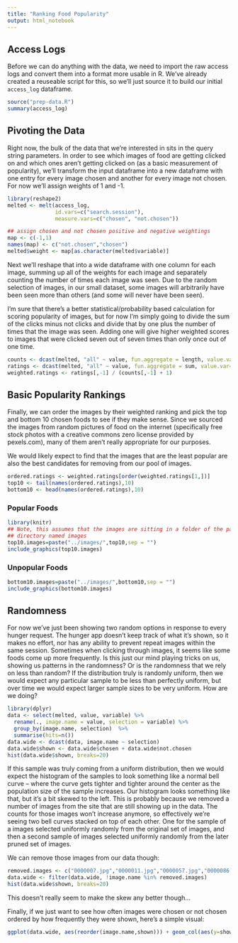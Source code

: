 ```yaml
---
title: "Ranking Food Popularity"
output: html_notebook
---
```


## Access Logs

Before we can do anything with the data, we need to import the raw access logs and convert them into a format more usable in R. We've already created a reuseable script for this, so we'll just source it to build our initial `access_log` dataframe.

```r
source("prep-data.R")
summary(access_log)
```

## Pivoting the Data

Right now, the bulk of the data that we're interested in sits in the query string parameters. In order to see which images of food are getting clicked on and which ones aren't getting clicked on (as a basic measurement of popularity), we'll transform the input dataframe into a new dataframe with one entry for every image chosen and another for every image not chosen. For now we'll assign weights of 1 and -1. 


```r
library(reshape2)
melted <- melt(access_log, 
               id.vars=c("search.session"),
               measure.vars=c("chosen", "not.chosen"))

## assign chosen and not chosen positive and negative weightings
map <- c(-1,1)
names(map) <- c("not.chosen","chosen")
melted$weight <- map[as.character(melted$variable)]
```

Next we'll reshape that into a wide dataframe with one column for each image, summing up all of the weights for each image and separately counting the number of times each image was seen. Due to the random selection of images, in our small dataset, some images will arbitrarily have been seen more than others (and some will never have been seen). 

I'm sure that there's a better statistical/probability based calculation for scoring popularity of images, but for now I'm simply going to divide the sum of the clicks minus not clicks and divide that by one plus the number of times that the image was seen. Adding one will give higher weighted scores to images that were clicked seven out of seven times than only once out of one time. 

```r
counts <- dcast(melted, "all" ~ value, fun.aggregate = length, value.var="weight")
ratings <- dcast(melted, "all" ~ value, fun.aggregate = sum, value.var="weight")
weighted.ratings <- ratings[,-1] / (counts[,-1] + 1)
```

## Basic Popularity Rankings

Finally, we can order the images by their weighted ranking and pick the top and bottom 10 chosen foods to see if they make sense. Since we sourced the images from random pictures of food on the internet (specifically free stock photos with a creative commons zero license provided by pexels.com), many of them aren't really appropriate for our purposes. 

We would likely expect to find that the images that are the least popular are also the best candidates for removing from our pool of images. 

```r
ordered.ratings <- weighted.ratings[order(weighted.ratings[1,])]
top10 <- tail(names(ordered.ratings),10)
bottom10 <- head(names(ordered.ratings),10)
```

### Popular Foods

```r
library(knitr)
## Note, this assumes that the images are sitting in a folder of the parent 
## directory named images
top10.images=paste("../images/",top10,sep = "")
include_graphics(top10.images)
```

### Unpopular Foods


```r
bottom10.images=paste("../images/",bottom10,sep = "")
include_graphics(bottom10.images)
```

## Randomness

For now we've just been showing two random options in response to every hunger request. The hunger app doesn't keep track of what it's shown, so it makes no effort, nor has any ability to prevent repeat images within the same session. Sometimes when clicking through images, it seems like some foods come up more frequently. Is this just our mind playing tricks on us, showing us patterns in the randomness? Or is the randomness that we rely on less than random? If the distribution truly is randomly uniform, then we would expect any particular sample to be less than perfectly uniform, but over time we would expect larger sample sizes to be very uniform. How are we doing?


```r
library(dplyr)
data <- select(melted, value, variable) %>%
  rename(., image.name = value, selection = variable) %>%
  group_by(image.name, selection)  %>% 
  summarise(hits=n())
data.wide <- dcast(data, image.name ~ selection)
data.wide$shown <- data.wide$chosen + data.wide$not.chosen
hist(data.wide$shown, breaks=20)
```
If this sample was truly coming from a uniform distribution, then we would expect the histogram of the samples to look something like a normal bell curve -- where the curve gets tighter and tighter around the center as the population size of the sample increases. Our histogram looks something like that, but it's a bit skewed to the left. This is probably because we removed a number of images from the site that are still showing up in the data. The counts for those images won't increase anymore, so effectively we're seeing two bell curves stacked on top of each other. One for the sample of a images selected uniformly randomly from the original set of images, and then a second sample of images selected uniformly randomly from the later pruned set of images. 

We can remove those images from our data though:

```r
removed.images <- c("0000007.jpg","0000011.jpg","0000057.jpg","0000086.jpg","0000099.jpg","0000132.jpg","0000133.jpg","0000145.jpg","0000206.jpg","0000230.jpg","0000236.jpg","0000239.jpg","0000240.jpg","0000242.jpg","0000245.jpg","0000258.jpg","0000283.jpg","0000286.jpg","0000289.jpg","0000315.jpg","0000318.jpg","0000363.jpg","0000364.jpg","0000374.jpg")
data.wide <- filter(data.wide, !image.name %in% removed.images)
hist(data.wide$shown, breaks=20)
```

This doesn't really seem to make the skew any better though...

Finally, if we just want to see how often images were chosen or not chosen ordered by how frequently they were shown, here's a simple visual:

```r
ggplot(data.wide, aes(reorder(image.name,shown))) + geom_col(aes(y=shown,fill="shown")) + geom_col(aes(y=chosen,fill="chosen")) + coord_flip()
```